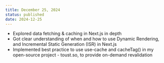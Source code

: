 ```yaml
---
title: December 25, 2024
status: published
date: 2024-12-25
---
```


- Explored <LinkPreview url="https://nextjs.org/docs/app/building-your-application/data-fetching/fetching"><Highlight>data fetching & caching</Highlight></LinkPreview> in <Highlight>Next.js</Highlight> in depth
- Got clear understanding of when and how to use <LinkPreview url="https://nextjs.org/docs/app/building-your-application/rendering/server-components#dynamic-rendering"><Highlight>Dynamic Rendering</Highlight></LinkPreview>, and <LinkPreview url="https://nextjs.org/docs/app/building-your-application/data-fetching/incremental-static-regeneration"><Highlight>Incremental Static Generation (ISR)</Highlight></LinkPreview> in Next.js
- Implemented best practice to use <LinkPreview url="https://nextjs.org/docs/app/api-reference/directives/use-cache"><Highlight>use-cache</Highlight></LinkPreview> and <LinkPreview url="https://nextjs.org/docs/app/api-reference/functions/cacheTag"><Highlight>cacheTag()</Highlight></LinkPreview> in my open-source project - <Link href="">toust.so</Link>, to provide <Highlight>on-demand revalidation</Highlight>